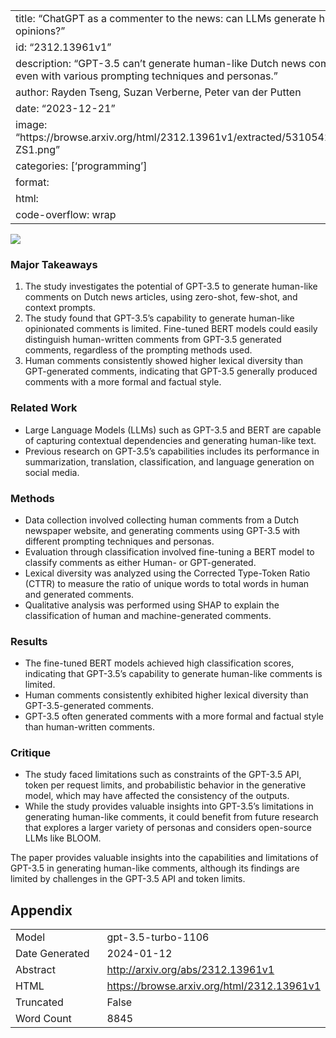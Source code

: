 
---
title: "ChatGPT as a commenter to the news: can LLMs generate human-like opinions?"
id: "2312.13961v1"
description: "GPT-3.5 can't generate human-like Dutch news comments, even with various prompting techniques and personas."
author: Rayden Tseng, Suzan Verberne, Peter van der Putten
date: "2023-12-21"
image: "https://browse.arxiv.org/html/2312.13961v1/extracted/5310542/img/Shap-ZS1.png"
categories: ['programming']
format:
  html:
    code-overflow: wrap
---

![](https://browse.arxiv.org/html/2312.13961v1/extracted/5310542/img/Shap-ZS1.png)

### Major Takeaways
1. The study investigates the potential of GPT-3.5 to generate human-like comments on Dutch news articles, using zero-shot, few-shot, and context prompts.
2. The study found that GPT-3.5's capability to generate human-like opinionated comments is limited. Fine-tuned BERT models could easily distinguish human-written comments from GPT-3.5 generated comments, regardless of the prompting methods used.
3. Human comments consistently showed higher lexical diversity than GPT-generated comments, indicating that GPT-3.5 generally produced comments with a more formal and factual style.

### Related Work
- Large Language Models (LLMs) such as GPT-3.5 and BERT are capable of capturing contextual dependencies and generating human-like text.
- Previous research on GPT-3.5's capabilities includes its performance in summarization, translation, classification, and language generation on social media.

### Methods
- Data collection involved collecting human comments from a Dutch newspaper website, and generating comments using GPT-3.5 with different prompting techniques and personas.
- Evaluation through classification involved fine-tuning a BERT model to classify comments as either Human- or GPT-generated.
- Lexical diversity was analyzed using the Corrected Type-Token Ratio (CTTR) to measure the ratio of unique words to total words in human and generated comments.
- Qualitative analysis was performed using SHAP to explain the classification of human and machine-generated comments.

### Results
- The fine-tuned BERT models achieved high classification scores, indicating that GPT-3.5's capability to generate human-like comments is limited.
- Human comments consistently exhibited higher lexical diversity than GPT-3.5-generated comments.
- GPT-3.5 often generated comments with a more formal and factual style than human-written comments.

### Critique
- The study faced limitations such as constraints of the GPT-3.5 API, token per request limits, and probabilistic behavior in the generative model, which may have affected the consistency of the outputs.
- While the study provides valuable insights into GPT-3.5's limitations in generating human-like comments, it could benefit from future research that explores a larger variety of personas and considers open-source LLMs like BLOOM.

The paper provides valuable insights into the capabilities and limitations of GPT-3.5 in generating human-like comments, although its findings are limited by challenges in the GPT-3.5 API and token limits.

## Appendix

|          |          |
|----------|----------|
| Model     | gpt-3.5-turbo-1106       |
| Date Generated     | 2024-01-12       |
| Abstract | [http://arxiv.org/abs/2312.13961v1](http://arxiv.org/abs/2312.13961v1)        |
| HTML     | [https://browse.arxiv.org/html/2312.13961v1](https://browse.arxiv.org/html/2312.13961v1)       |
| Truncated       | False       |
| Word Count       | 8845       |